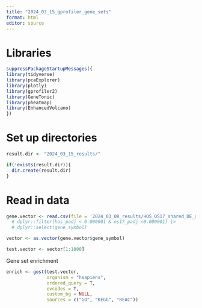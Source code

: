 ---
title: "2024_03_15_gprofiler_gene_sets"
format: html
editor: source
---

# Libraries

```{r}
suppressPackageStartupMessages({
library(tidyverse)
library(pcaExplorer)
library(plotly)
library(gprofiler2)
library(GeneTonic)
library(pheatmap)
library(EnhancedVolcano)
})
```

# Set up directories

```{r}
result.dir <- "2024_03_15_results/"

if(!exists(result.dir)){
  dir.create(result.dir)
}
```

# Read in data

```{r}
gene.vector <- read.csv(file = '2024_03_08_results/HOS_OS17_shared_DE_genes.csv')
  # dplyr::filter(hos_padj < 0.000001 & os17_padj <0.000001) |> 
  # dplyr::select(gene_symbol) 

vector <- as.vector(gene.vector$gene_symbol)

test.vector <- vector[1:1000]
```


Gene set enrichment

```{r}
enrich <- gost(test.vector,
               organism = "hsapiens",
               ordered_query = T,
               evcodes = T,
               custom_bg = NULL,
               sources = c("GO", "KEGG", "REAC"))
```







